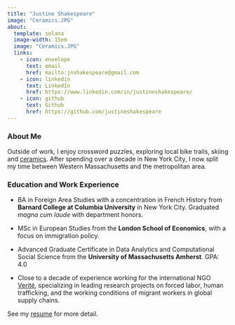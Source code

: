 ```yaml
---
title: "Justine Shakespeare"
image: "Ceramics.JPG"
about:
  template: solana
  image-width: 15em
  image: "Ceramics.JPG"
  links:
    - icon: envelope
      text: email
      href: mailto:jnshakespeare@gmail.com
    - icon: linkedin
      text: LinkedIn
      href: https://www.linkedin.com/in/justineshakespeare/
    - icon: github
      text: Github
      href: https://github.com/justineshakespeare
---
```


### About Me

Outside of work, I enjoy crossword puzzles, exploring local bike trails, skiing and [ceramics](https://www.instagram.com/justineshakespeareceramics?igsh=MW9xYmwzaXlyeGhrbA%3D%3D&utm_source=qr). After spending over a decade in New York City, I now split my time between Western Massachusetts and the metropolitan area. 

### Education and Work Experience

-   BA in Foreign Area Studies with a concentration in French History from **Barnard College at Columbia University** in New York City. Graduated *magna cum laude* with department honors.

-   MSc in European Studies from the **London School of Economics**, with a focus on immigration policy.

-   Advanced Graduate Certificate in Data Analytics and Computational Social Science from the **University of Massachusetts Amherst**. GPA: 4.0

-   Close to a decade of experience working for the international NGO [Verité](http://verite.org), specializing in leading research projects on forced labor, human trafficking, and the working conditions of migrant workers in global supply chains.

See my [resume](https://justineshakespeare.github.io/portfolio/JS_Resume.html) for more detail.

